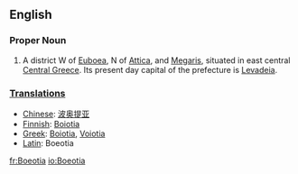 ==English==
{{wikipedia}}
===Proper Noun===
{{en-proper noun}}

#A district W of [[Euboea]], N of [[Attica]], and [[Megaris]], situated in east central [[Central Greece]].  Its present day capital of the prefecture is [[Levadeia]].

===[[Translation]]s===
*[[Chinese]]: [[波奥提亚]]
*[[Finnish]]: [[Boiotia]]
*[[Greek]]: [[Boiotia]], [[Voiotia]]
*[[Latin]]: Boeotia

[[fr:Boeotia]]
[[io:Boeotia]]